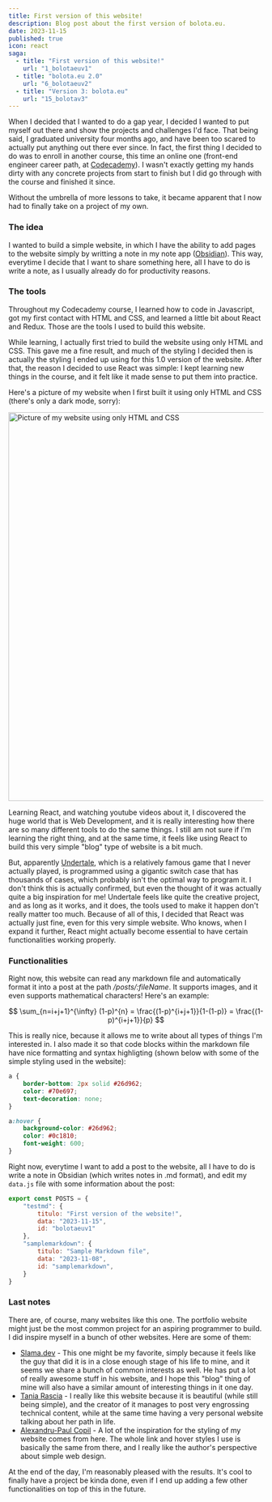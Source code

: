 ```yaml
---
title: First version of this website!
description: Blog post about the first version of bolota.eu.
date: 2023-11-15
published: true
icon: react
saga:
  - title: "First version of this website!"
    url: "1_bolotaeuv1"
  - title: "bolota.eu 2.0"
    url: "6_bolotaeuv2"
  - title: "Version 3: bolota.eu"
    url: "15_bolotav3"
---
```


When I decided that I wanted to do a gap year, I decided I wanted to put myself out there and show the projects and challenges I'd face. That being said, I graduated university four months ago, and have been too scared to actually put anything out there ever since. In fact, the first thing I decided to do was to enroll in another course, this time an online one (front-end engineer career path, at <a className="link" href="https://www.codecademy.com/" target="_blank">Codecademy</a>). I wasn't exactly getting my hands dirty with any concrete projects from start to finish but I did go through with the course and finished it since.

Without the umbrella of more lessons to take, it became apparent that I now had to finally take on a project of my own.

### The idea

I wanted to build a simple website, in which I have the ability to add pages to the website simply by writting a note in my note app (<a className="link" href="https://obsidian.md/" target="_blank">Obsidian</a>). This way, everytime I decide that I want to share something here, all I have to do is write a note, as I usually already do for productivity reasons. 

### The tools

Throughout my Codecademy course, I learned how to code in Javascript, got my first contact with HTML and CSS, and learned a little bit about React and Redux. Those are the tools I used to build this website.

While learning, I actually first tried to build the website using only HTML and CSS. This gave me a fine result, and much of the styling I decided then is actually the styling I ended up using for this 1.0 version of the website. After that, the reason I decided to use React was simple: I kept learning new things in the course, and it felt like it made sense to put them into practice.

Here's a picture of my website when I first built it using only HTML and CSS (there's only a dark mode, sorry):

<img className="border-2 border-border rounded-md" src="https://utfs.io/f/If0ZI6Cx8kn0Mwe6evnPf5NbSdprkBF7QzIi69uDKlUZLHOC" width="768" alt="Picture of my website using only HTML and CSS" />

Learning React, and watching youtube videos about it, I discovered the huge world that is Web Development, and it is really interesting how there are so many different tools to do the same things. I still am not sure if I'm learning the right thing, and at the same time, it feels like using React to build this very simple "blog" type of website is a bit much.

But, apparently <a className="link" href="https://undertale.com/" target="_blank">Undertale</a>, which is a relatively famous game that I never actually played, is programmed using a gigantic switch case that has thousands of cases, which probably isn't the optimal way to program it. I don't think this is actually confirmed, but even the thought of it was actually quite a big inspiration for me! Undertale feels like quite the creative project, and as long as it works, and it does, the tools used to make it happen don't really matter too much. Because of all of this, I decided that React was actually just fine, even for this very simple website. Who knows, when I expand it further, React might actually become essential to have certain functionalities working properly. 

### Functionalities

Right now, this website can read any markdown file and automatically format it into a post at the path _/posts/:fileName_. It supports images, and it even supports mathematical characters! Here's an example:

$$
\sum_{n=i+j+1}^{\infty} (1-p)^{n} = \frac{(1-p)^{i+j+1}}{1-(1-p)} = \frac{(1-p)^{i+j+1}}{p}
$$

This is really nice, because it allows me to write about all types of things I'm interested in. I also made it so that code blocks within the markdown file have nice formatting and syntax highligting (shown below with some of the simple styling used in the website):

``` css
a {
    border-bottom: 2px solid #26d962;
    color: #70e697;
    text-decoration: none;
}

a:hover {
    background-color: #26d962;
    color: #0c1810;
    font-weight: 600;
}
```

Right now, everytime I want to add a post to the website, all I have to do is write a note in Obsidian (which writes notes in .md format), and edit my ``data.js`` file with some information about the post:

```js data.js
export const POSTS = {
    "testmd": {
        titulo: "First version of the website!",
        data: "2023-11-15",
        id: "bolotaeuv1"
    },
    "samplemarkdown": {
        titulo: "Sample Markdown file",
        data: "2023-11-08",
        id: "samplemarkdown",
    }
}
```

### Last notes

There are, of course, many websites like this one. The portfolio website might just be the most common project for an aspiring programmer to build. I did inspire myself in a bunch of other websites. Here are some of them:

- <a className="link" href="https://slama.dev/" target="_blank">Slama.dev</a> - This one might be my favorite, simply because it feels like the guy that did it is in a close enough stage of his life to mine, and it seems we share a bunch of common interests as well. He has put a lot of really awesome stuff in his website, and I hope this "blog" thing of mine will also have a similar amount of interesting things in it one day.
- <a className="link" href="https://www.taniarascia.com/" target="_blank">Tania Rascia</a> - I really like this website because it is beautiful (while still being simple), and the creator of it manages to post very engrossing technical content, while at the same time having a very personal website talking about her path in life. 
- <a className="link" href="https://cpl.li/" target="_blank">Alexandru-Paul Copil</a> - A lot of the inspiration for the styling of my website comes from here. The whole link and hover styles I use is basically the same from there, and I really like the author's perspective about simple web design. 

At the end of the day, I'm reasonably pleased with the results. It's cool to finally have a project be kinda done, even if I end up adding a few other functionalities on top of this in the future. 